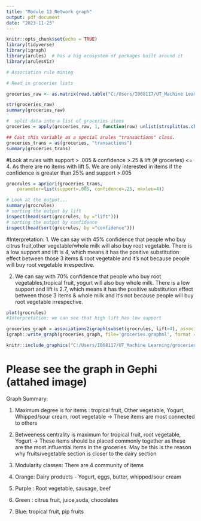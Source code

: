 ```yaml
---
title: "Module 13 Network graph"
output: pdf_document
date: "2023-11-23"
---
```

```r
knitr::opts_chunk$set(echo = TRUE)
library(tidyverse)
library(igraph)
library(arules)  # has a big ecosystem of packages built around it
library(arulesViz)
```

```r


# Association rule mining

# Read in groceries lists

groceries_raw <- as.matrix(read.table("C:/Users/I068117/UT_Machine Learning/groceries.txt",header = FALSE, sep = "\t"))

str(groceries_raw)
summary(groceries_raw)

#  split data into a list of groceries items
groceries = apply(groceries_raw, 1, function(row) unlist(strsplit(as.character(row), ",")))

## Cast this variable as a special arules "transactions" class.
groceries_trans = as(groceries, "transactions")
summary(groceries_trans)

```

#Look at rules with support > .005 & confidence >.25 & lift (# groceries) <= 4. As there are no items with lift 5. We are only interested in items if the confidence is greater than 25% and support >.005
```r
grocrules = apriori(groceries_trans, 
	parameter=list(support=.005, confidence=.25, maxlen=4))

# Look at the output... 
summary(grocrules)
# sorting the output by lift
inspect(head(sort(grocrules, by ="lift")))
# sorting the output by confidence
inspect(head(sort(grocrules, by ="confidence")))

```


#Interpretation: 
1. We can say with 45% confidence that people who buy citrus fruit,other vegetable/whole milk will also buy root vegetable. There is a low support and lift is 4, which means it has the positive substitution effect between those 3 items & root vegetable and it's not because people will buy root vegetable irrespective.   

2. We can say with 70% confidence that people who buy root vegetables,tropical fruit,    yogurt will also buy whole milk. There is a low support and lift is 2.7, which means it has the positive substitution effect between those 3 items & whole milk and it's not because people will buy root vegetable irrespective. 

```r
plot(grocrules)
#Interpretation: we can see that high lift has low support

groceries_graph = associations2igraph(subset(grocrules, lift>4), associationsAsNodes = FALSE)
igraph::write_graph(groceries_graph, file='groceries.graphml', format = "graphml")
```

```r
knitr::include_graphics("C:/Users/I068117/UT_Machine Learning/groceries_gephi_graph.png")
```


# Please see the graph in Gephi (attahed image)
Graph Summary:
  
1. Maximum degree is for items : tropical fruit, Other vegetable, Yogurt, Whipped/sour cream, root vegetable -> These items are most connected to others 

2. Betweeness centrality is maximum for tropical fruit, root vegetable, Yogurt -> These items should be placed commonly together as these are the most influential items in the groceries. May be this is the reason why fruits/vegetable section is closer to the dairy section

3. Modularity classes: There are 4 community of items
1. Orange: Dairy products - Yogurt, eggs, butter, whipped/sour cream
2. Purple : Root vegetable, sausage, beef
3. Green : citrus fruit, juice,soda, chocolates
4. Blue: tropical fruit, pip fruits



